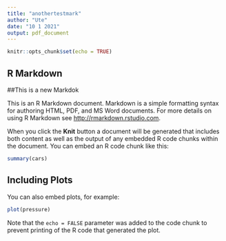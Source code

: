 ```yaml
---
title: "anothertestmark"
author: "Ute"
date: "10 1 2021"
output: pdf_document
---
```


```r
knitr::opts_chunk$set(echo = TRUE)
```

## R Markdown

##This is a new Markdok

This is an R Markdown document. Markdown is a simple formatting syntax for authoring HTML, PDF, and MS Word documents. For more details on using R Markdown see <http://rmarkdown.rstudio.com>.

When you click the **Knit** button a document will be generated that includes both content as well as the output of any embedded R code chunks within the document. You can embed an R code chunk like this:

```r
summary(cars)
```

## Including Plots

You can also embed plots, for example:

```r
plot(pressure)
```

Note that the `echo = FALSE` parameter was added to the code chunk to prevent printing of the R code that generated the plot.
